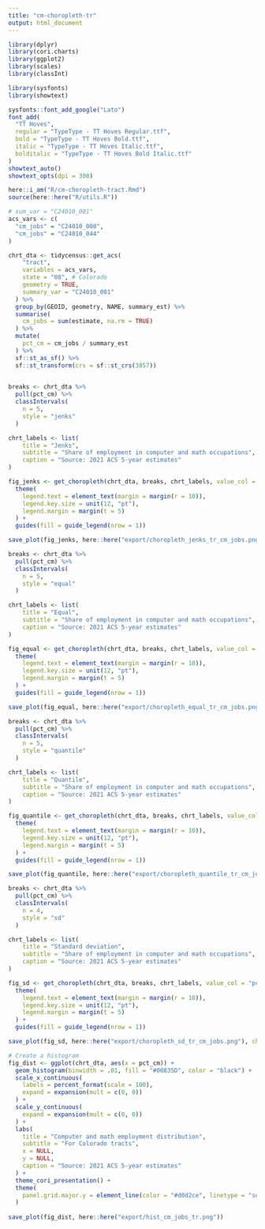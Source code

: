 ```yaml
---
title: "cm-choropleth-tr"
output: html_document
---
```


```r

library(dplyr)
library(cori.charts)
library(ggplot2)
library(scales)
library(classInt)

library(sysfonts)
library(showtext)

sysfonts::font_add_google("Lato")
font_add(
  "TT Hoves",
  regular = "TypeType - TT Hoves Regular.ttf",
  bold = "TypeType - TT Hoves Bold.ttf",
  italic = "TypeType - TT Hoves Italic.ttf",
  bolditalic = "TypeType - TT Hoves Bold Italic.ttf"
)
showtext_auto()
showtext_opts(dpi = 300)

here::i_am("R/cm-choropleth-tract.Rmd")
source(here::here("R/utils.R"))

```


```r

# sum_var = "C24010_001"
acs_vars <- c(
  "cm_jobs" = "C24010_008",
  "cm_jobs" = "C24010_044"
)

chrt_dta <- tidycensus::get_acs(
    "tract",
    variables = acs_vars,
    state = "08", # Colorado
    geometry = TRUE,
    summary_var = "C24010_001"
  ) %>%
  group_by(GEOID, geometry, NAME, summary_est) %>%
  summarise(
    cm_jobs = sum(estimate, na.rm = TRUE)
  ) %>%
  mutate(
    pct_cm = cm_jobs / summary_est
  ) %>%
  sf::st_as_sf() %>%
  sf::st_transform(crs = sf::st_crs(3857))
  

```


```r

breaks <- chrt_dta %>%
  pull(pct_cm) %>%
  classIntervals(
    n = 5,
    style = "jenks"
  )

chrt_labels <- list(
    title = "Jenks",
    subtitle = "Share of employment in computer and math occupations",
    caption = "Source: 2021 ACS 5-year estimates"
)

fig_jenks <- get_choropleth(chrt_dta, breaks, chrt_labels, value_col = "pct_cm", outline_width = .01) +
  theme(
    legend.text = element_text(margin = margin(r = 10)),
    legend.key.size = unit(12, "pt"),
    legend.margin = margin(t = 5)
  ) +
  guides(fill = guide_legend(nrow = 1))

save_plot(fig_jenks, here::here("export/choropleth_jenks_tr_cm_jobs.png"), chart_height = 8.4)

```

```r

breaks <- chrt_dta %>%
  pull(pct_cm) %>%
  classIntervals(
    n = 5,
    style = "equal"
  )

chrt_labels <- list(
    title = "Equal",
    subtitle = "Share of employment in computer and math occupations",
    caption = "Source: 2021 ACS 5-year estimates"
)

fig_equal <- get_choropleth(chrt_dta, breaks, chrt_labels, value_col = "pct_cm", outline_width = .01) +
  theme(
    legend.text = element_text(margin = margin(r = 10)),
    legend.key.size = unit(12, "pt"),
    legend.margin = margin(t = 5)
  ) +
  guides(fill = guide_legend(nrow = 1))

save_plot(fig_equal, here::here("export/choropleth_equal_tr_cm_jobs.png"), chart_height = 8.4)

```

```r

breaks <- chrt_dta %>%
  pull(pct_cm) %>%
  classIntervals(
    n = 5,
    style = "quantile"
  )

chrt_labels <- list(
    title = "Quantile",
    subtitle = "Share of employment in computer and math occupations",
    caption = "Source: 2021 ACS 5-year estimates"
)

fig_quantile <- get_choropleth(chrt_dta, breaks, chrt_labels, value_col = "pct_cm", outline_width = .01) +
  theme(
    legend.text = element_text(margin = margin(r = 10)),
    legend.key.size = unit(12, "pt"),
    legend.margin = margin(t = 5)
  ) +
  guides(fill = guide_legend(nrow = 1))

save_plot(fig_quantile, here::here("export/choropleth_quantile_tr_cm_jobs.png"), chart_height = 8.4)

```

```r

breaks <- chrt_dta %>%
  pull(pct_cm) %>%
  classIntervals(
    n = 4,
    style = "sd"
  )

chrt_labels <- list(
    title = "Standard deviation",
    subtitle = "Share of employment in computer and math occupations",
    caption = "Source: 2021 ACS 5-year estimates"
)

fig_sd <- get_choropleth(chrt_dta, breaks, chrt_labels, value_col = "pct_cm", outline_width = .01) +
  theme(
    legend.text = element_text(margin = margin(r = 10)),
    legend.key.size = unit(12, "pt"),
    legend.margin = margin(t = 5)
  ) +
  guides(fill = guide_legend(nrow = 1))

save_plot(fig_sd, here::here("export/choropleth_sd_tr_cm_jobs.png"), chart_height = 8.4)

```


```r

# Create a histogram
fig_dist <- ggplot(chrt_dta, aes(x = pct_cm)) +
  geom_histogram(binwidth = .01, fill = "#00835D", color = "black") +
  scale_x_continuous(
    labels = percent_format(scale = 100),
    expand = expansion(mult = c(0, 0))
  ) +
  scale_y_continuous(
    expand = expansion(mult = c(0, 0))
  ) +
  labs(
    title = "Computer and math employment distribution",
    subtitle = "For Colorado tracts",
    x = NULL,
    y = NULL,
    caption = "Source: 2021 ACS 5-year estimates"
  ) + 
  theme_cori_presentation() +
  theme(
    panel.grid.major.y = element_line(color = "#d0d2ce", linetype = "solid", linewidth = .25)
  )
  
save_plot(fig_dist, here::here("export/hist_cm_jobs_tr.png"))

```

